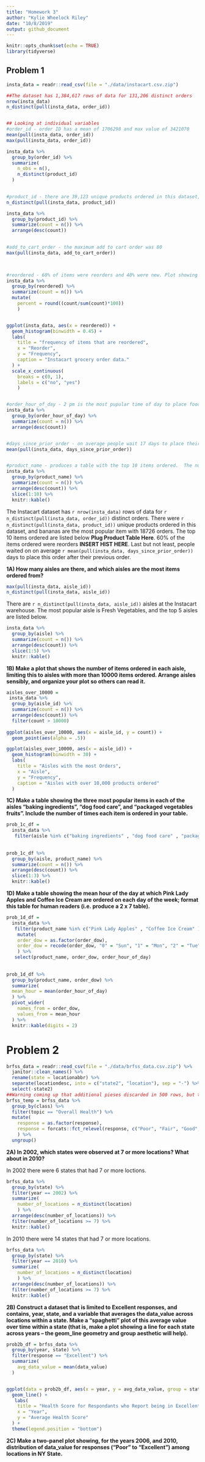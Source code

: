 ```yaml
---
title: "Homework 3"
author: "Kylie Wheelock Riley"
date: "10/8/2019"
output: github_document
---
```


```r
knitr::opts_chunk$set(echo = TRUE)
library(tidyverse)
```

## Problem 1
```r
insta_data = readr::read_csv(file = "./data/instacart.csv.zip") 

##The dataset has 1,384,617 rows of data for 131,206 distinct orders
nrow(insta_data)
n_distinct(pull(insta_data, order_id))


## Looking at individual variables 
#order_id - order ID has a mean of 1706298 and max value of 3421070
mean(pull(insta_data, order_id))
max(pull(insta_data, order_id))

insta_data %>% 
  group_by(order_id) %>% 
  summarize(
    n_obs = n(),
    n_distinct(product_id)
  ) 
 

#product_id - there are 39,123 unique products ordered in this dataset, and product 24852 is the most popular with 18,726 orders. 
n_distinct(pull(insta_data, product_id))

insta_data %>% 
  group_by(product_id) %>%
  summarize(count = n()) %>%
  arrange(desc(count)) 
  

#add_to_cart_order - the maximum add to cart order was 80
max(pull(insta_data, add_to_cart_order))
 


#reordered - 60% of items were reorders and 40% were new. Plot showing this. ## Want to figure out how to plot a percent. 
insta_data %>% 
  group_by(reordered) %>%
  summarize(count = n()) %>%
  mutate(
    percent = round((count/sum(count)*100))
    )


ggplot(insta_data, aes(x = reordered)) + 
  geom_histogram(binwidth = 0.45) +
  labs(
    title = "frequency of items that are reordered",
    x = "Reorder",
    y = "Frequency",
    caption = "Instacart grocery order data."
  ) +
  scale_x_continuous(
    breaks = c(0, 1), 
    labels = c("no", "yes")
    )


#order_hour_of_day - 2 pm is the most pupular time of day to place food orders. 
insta_data %>% 
  group_by(order_hour_of_day) %>%
  summarize(count = n()) %>%
  arrange(desc(count))


#days_since_prior_order - on average people wait 17 days to place their next food order. 
mean(pull(insta_data, days_since_prior_order))


#product_name - produces a table with the top 10 items ordered.  The number 1 ordered item was bananas. 
insta_data %>% 
  group_by(product_name) %>%
  summarize(count = n()) %>%
  arrange(desc(count)) %>% 
  slice(1:10) %>% 
  knitr::kable()

```
The Instacart dataset has `r nrow(insta_data)` rows of data for `r n_distinct(pull(insta_data, order_id))` distinct orders. There were `r n_distinct(pull(insta_data, product_id))` unique products ordered in this dataset, and bananas are the most popular item with 18726 orders. The top 10 items ordered are listed below **Plug Product Table Here**. 60% of the items ordered were reorders **INSERT HIST HERE**. Last but not least, people waited on on average `r mean(pull(insta_data, days_since_prior_order))` days to place this order after their previous order. 


**1A) How many aisles are there, and which aisles are the most items ordered from?**
```r
max(pull(insta_data, aisle_id))
n_distinct(pull(insta_data, aisle_id))
```
There are `r n_distinct(pull(insta_data, aisle_id))` aisles at the Instacart warehouse.  The most popular aisle is Fresh Vegetables, and the top 5 aisles are listed below. 
```r
insta_data %>% 
  group_by(aisle) %>%
  summarize(count = n()) %>%
  arrange(desc(count)) %>% 
  slice(1:5) %>%
  knitr::kable() 
```


**1B) Make a plot that shows the number of items ordered in each aisle, limiting this to aisles with more than 10000 items ordered. Arrange aisles sensibly, and organize your plot so others can read it.**
```r
aisles_over_10000 = 
 insta_data %>% 
  group_by(aisle_id) %>%
  summarize(count = n()) %>%
  arrange(desc(count)) %>% 
  filter(count > 10000) 
 
ggplot(aisles_over_10000, aes(x = aisle_id, y = count)) + 
  geom_point(aes(alpha = .5))

ggplot(aisles_over_10000, aes(x = aisle_id)) + 
  geom_histogram(binwidth = 30) +
  labs(
    title = "Aisles with the most Orders",
    x = "Aisle",
    y = "Frequency",
    caption = "Aisles with over 10,000 products ordered"
  ) 

```


**1C) Make a table showing the three most popular items in each of the aisles “baking ingredients”, “dog food care”, and “packaged vegetables fruits”. Include the number of times each item is ordered in your table.**
```r
prob_1c_df = 
  insta_data %>% 
   filter(aisle %in% c("baking ingredients" , "dog food care" , "packaged vegetables fruits" ))
  
 
prob_1c_df %>%    
  group_by(aisle, product_name) %>% 
  summarize(count = n()) %>% 
  arrange(desc(count)) %>% 
  slice(1:3) %>% 
  knitr::kable()

```

**1D) Make a table showing the mean hour of the day at which Pink Lady Apples and Coffee Ice Cream are ordered on each day of the week; format this table for human readers (i.e. produce a 2 x 7 table).**
```r
prob_1d_df = 
  insta_data %>% 
   filter(product_name %in% c("Pink Lady Apples" , "Coffee Ice Cream" )) %>% 
    mutate(
    order_dow = as.factor(order_dow), 
    order_dow = recode(order_dow, "0" = "Sun", "1" = "Mon", "2" = "Tue", "3" = "Wed", "4" = "Thu", "5" = "Fri", "6" = "Sat")
    ) %>% 
   select(product_name, order_dow, order_hour_of_day)
  
 
prob_1d_df %>% 
  group_by(product_name, order_dow) %>% 
  summarize(
  mean_hour = mean(order_hour_of_day)
  ) %>% 
  pivot_wider(
    names_from = order_dow,
    values_from = mean_hour
  ) %>% 
  knitr::kable(digits = 2)

```


# Problem 2

```r
brfss_data = readr::read_csv(file = "./data/brfss_data.csv.zip") %>% 
  janitor::clean_names() %>% 
  rename(state = locationabbr) %>% 
  separate(locationdesc, into = c("state2", "location"), sep = "-") %>% 
  select(-state2) 
##Warning coming up that additional pieses discarded in 500 rows, but the # of obersations and vars are the same. 
brfss_temp = brfss_data %>% 
  group_by(class) %>% 
  filter(topic == "Overall Health") %>%
  mutate( 
    response = as.factor(response),
    response = forcats::fct_relevel(response, c("Poor", "Fair", "Good", "Very good", "Excellent"))
    ) %>% 
  ungroup()

```


**2A) In 2002, which states were observed at 7 or more locations? What about in 2010?**

In 2002 there were 6 states that had 7 or more loctions.  
```r
brfss_data %>%
  group_by(state) %>% 
  filter(year == 2002) %>%
  summarize(
    number_of_locations = n_distinct(location)
    ) %>% 
  arrange(desc(number_of_locations)) %>% 
  filter(number_of_locations >= 7) %>% 
  knitr::kable()

```

In 2010 there were 14 states that had 7 or more locations. 
```r
brfss_data %>%
  group_by(state) %>% 
  filter(year == 2010) %>%
  summarize(
    number_of_locations = n_distinct(location)
    ) %>% 
  arrange(desc(number_of_locations)) %>% 
  filter(number_of_locations >= 7) %>% 
  knitr::kable() 

```

**2B) Construct a dataset that is limited to Excellent responses, and contains, year, state, and a variable that averages the data_value across locations within a state. 
Make a “spaghetti” plot of this average value over time within a state (that is, make a plot showing a line for each state across years – the geom_line geometry and group aesthetic will help).**
```r
prob2b_df = brfss_data %>% 
  group_by(year, state) %>% 
  filter(response == "Excellent") %>% 
  summarize(
    avg_data_value = mean(data_value)
  ) 


ggplot(data = prob2b_df, aes(x = year, y = avg_data_value, group = state, color = state )) + 
  geom_line() +
   labs(
    title = "Health Score for Respondants who Report being in Excellent Health by State",
    x = "Year",
    y = "Average Health Score"
  ) +
  theme(legend.position = "bottom")

```

**2C) Make a two-panel plot showing, for the years 2006, and 2010, distribution of data_value for responses (“Poor” to “Excellent”) among locations in NY State.**
```r

```

